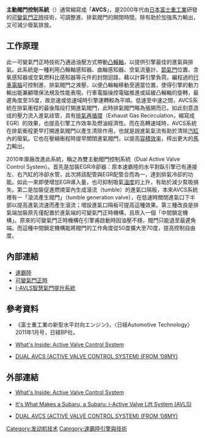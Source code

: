 {{No footnotes|time=2019-03-15T09:24:05+00:00}}
{{noteTA
|1=zh-cn:斯巴鲁; zh-tw:速霸陸; zh-hk:富士
|2=zh-hans:发动机; zh-hant:引擎;
|3=zh-cn:水平对置; zh-tw:水平對臥;
|4=zh-cn:传感器; zh-tw:感知器;
}}
'''主動閥門控制系統'''（{{lang-en|Active Valve Control System}}）通常縮寫成「'''AVCS'''」，是2000年代由[[日本|日本]][[富士重工業|富士重工業]]研發的[[可變氣門正時|可變氣門正時]]技術，可調整進、排氣閥門的開閉時間，除有助於加強馬力輸出，又可減少廢氣排放。

== 工作原理 ==
此一可變氣門正時技術乃通過油壓方式帶動[[凸輪軸|凸輪軸]]，以提供引擎最佳的進氣與排氣。此系統是一種利用凸輪軸感知器、曲軸感知器、空氣流量計、[[節氣門|節氣門]]位置、含氧感知器或空氣燃料比感知器等元件的封閉迴路，藉以計算引擎負荷。編程過的[[发动机控制器|行車電腦]]可控制進、排氣閥門之液壓，以便凸輪軸移動至適當位置，使得引擎的動力輸出能兼顧環保法規及性能表現。行車電腦操控電磁推進或延緩凸輪軸的旋轉，最遲角度至35度，故怠速或低速域時引擎運轉較為平順。低速至中速之間，AVCS系統在排氣衝程的最後階段打開進氣閥門，此時排氣閥門略為張開而已。如此刻意造成的壓力流入進氣歧管，具有[[排氣再循環|排氣再循環]]（Exhaust Gas Recirculation，縮寫成EGR）的效果，也提高引擎工作效率及燃油經濟性。而在高轉速域時，AVCS系統在排氣衝程更早打開進氣閥門以產生清除作用，也就是說進氣氣流有助於清除[[气缸|汽缸]]內的廢氣。它也在壓縮衝程時提早關閉進氣閥門，以提高[[容積效率|容積效率]]，榨出更大的[[馬力|馬力]]輸出。

2010年厡廠改進此系統，稱之為雙主動閥門控制系統（Dual Active Valve Control System）。首先是加裝EGR冷卻器：原本速霸陸的水平對臥引擎已有連接左、右汽缸的冷卻水管，此次將該配管與EGR配管合而為一，達到排氣冷卻的功能。如此一來即使增加EGR導入量，也可抑制吸氣[[溫度|溫度]]的上升，有助於減少泵吸損失。第二是加裝促進燃燒室內生成滾流（tumble）的進氣口隔板，本來AVCS系統裡有一「滾流產生閥門」（tumble generation valve），在低速時關閉進氣口下半部以提高進氣流速而產生滾流；增設進氣口隔板可提高這種效果。第三種改良是排氣端加裝原先僅配置於進氣端的可變氣門正時機構，且崁入一個「中間鎖定機構」。原來的可變氣門正時機構在引擎甫啟動時因油壓不穩，閥門只能退至最遲角端。而這種中間鎖定機構能將閥門的工作角度從50度擴大至70度，提高控制自由度。

== 內部連結 ==
* [[速霸陸|速霸陸]]
* [[可變氣門正時|可變氣門正時]]
* [[I-AVLS智慧氣門提升系統|I-AVLS智慧氣門提升系統]]

== 參考資料 ==
* 《富士重工業の新型水平対向エンジン》，〈日経Automotive Technology〉2011年1月号，日経BP社。
* {{en}}[https://web.archive.org/web/20110820065012/http://drive2.subaru.com/Win05_WhatsInside.htm What's Inside: Active Valve Control System]
* {{en}}[http://www.bescaredracing.com/sti/misc/DAVCS_08_STI.pdf DUAL AVCS (ACTIVE VALVE CONTROL SYSTEM) (FROM ’08MY)]{{Wayback|url=http://www.bescaredracing.com/sti/misc/DAVCS_08_STI.pdf |date=20160508111746 }}
{{reflist}}

== 外部連結 ==
* {{en}}[https://web.archive.org/web/20110820065012/http://drive2.subaru.com/Win05_WhatsInside.htm What's Inside: Active Valve Control System]
* {{en}}[https://web.archive.org/web/20120624171722/http://drive2.subaru.com/Spring07_whatmakes.htm It's What Makes a Subaru, a Subaru: i-Active Valve Lift System (AVLS)]
* {{en}}[http://www.bescaredracing.com/sti/misc/DAVCS_08_STI.pdf DUAL AVCS (ACTIVE VALVE CONTROL SYSTEM) (FROM ’08MY)]{{Wayback|url=http://www.bescaredracing.com/sti/misc/DAVCS_08_STI.pdf |date=20160508111746 }}

[[Category:发动机技术|Category:发动机技术]]
[[Category:速霸陸引擎與技術|Category:速霸陸引擎與技術]]